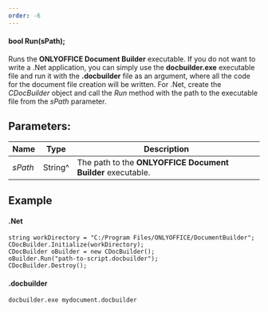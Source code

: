 ```yaml
---
order: -6
---
```

#### bool Run(sPath);

Runs the **ONLYOFFICE Document Builder** executable. If you do not want to write a .Net application, you can simply use the **docbuilder.exe** executable file and run it with the **.docbuilder** file as an argument, where all the code for the document file creation will be written. For .Net, create the *CDocBuilder* object and call the *Run* method with the path to the executable file from the *sPath* parameter.

## Parameters:

| Name    | Type    | Description                                                 |
| ------- | ------- | ----------------------------------------------------------- |
| *sPath* | String^ | The path to the **ONLYOFFICE Document Builder** executable. |

## Example

#### .Net

```
string workDirectory = "C:/Program Files/ONLYOFFICE/DocumentBuilder";
CDocBuilder.Initialize(workDirectory);
CDocBuilder oBuilder = new CDocBuilder();
oBuilder.Run("path-to-script.docbuilder");
CDocBuilder.Destroy();
```

#### .docbuilder

```
docbuilder.exe mydocument.docbuilder
```

